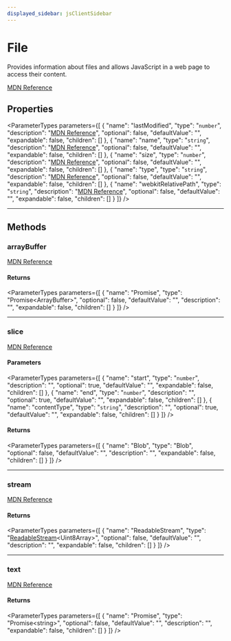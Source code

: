```yaml
---
displayed_sidebar: jsClientSidebar
---
```



# File

Provides information about files and allows JavaScript in a web page to access their content.

[MDN Reference](https://developer.mozilla.org/docs/Web/API/File)

## Properties

<ParameterTypes parameters={[
  {
    "name": "lastModified",
    "type": "`number`",
    "description": "[MDN Reference](https://developer.mozilla.org/docs/Web/API/File/lastModified)",
    "optional": false,
    "defaultValue": "",
    "expandable": false,
    "children": []
  },
  {
    "name": "name",
    "type": "`string`",
    "description": "[MDN Reference](https://developer.mozilla.org/docs/Web/API/File/name)",
    "optional": false,
    "defaultValue": "",
    "expandable": false,
    "children": []
  },
  {
    "name": "size",
    "type": "`number`",
    "description": "[MDN Reference](https://developer.mozilla.org/docs/Web/API/Blob/size)",
    "optional": false,
    "defaultValue": "",
    "expandable": false,
    "children": []
  },
  {
    "name": "type",
    "type": "`string`",
    "description": "[MDN Reference](https://developer.mozilla.org/docs/Web/API/Blob/type)",
    "optional": false,
    "defaultValue": "",
    "expandable": false,
    "children": []
  },
  {
    "name": "webkitRelativePath",
    "type": "`string`",
    "description": "[MDN Reference](https://developer.mozilla.org/docs/Web/API/File/webkitRelativePath)",
    "optional": false,
    "defaultValue": "",
    "expandable": false,
    "children": []
  }
]} />

___

## Methods

### arrayBuffer

[MDN Reference](https://developer.mozilla.org/docs/Web/API/Blob/arrayBuffer)

#### Returns

<ParameterTypes parameters={[
  {
    "name": "Promise",
    "type": "Promise&#60;ArrayBuffer&#62;",
    "optional": false,
    "defaultValue": "",
    "description": "",
    "expandable": false,
    "children": []
  }
]} />

___

### slice

[MDN Reference](https://developer.mozilla.org/docs/Web/API/Blob/slice)

#### Parameters

<ParameterTypes parameters={[
  {
    "name": "start",
    "type": "`number`",
    "description": "",
    "optional": true,
    "defaultValue": "",
    "expandable": false,
    "children": []
  },
  {
    "name": "end",
    "type": "`number`",
    "description": "",
    "optional": true,
    "defaultValue": "",
    "expandable": false,
    "children": []
  },
  {
    "name": "contentType",
    "type": "`string`",
    "description": "",
    "optional": true,
    "defaultValue": "",
    "expandable": false,
    "children": []
  }
]} />

#### Returns

<ParameterTypes parameters={[
  {
    "name": "Blob",
    "type": "Blob",
    "optional": false,
    "defaultValue": "",
    "description": "",
    "expandable": false,
    "children": []
  }
]} />

___

### stream

[MDN Reference](https://developer.mozilla.org/docs/Web/API/Blob/stream)

#### Returns

<ParameterTypes parameters={[
  {
    "name": "ReadableStream",
    "type": "[ReadableStream](../../modules/internal.mdx#readablestream)&#60;Uint8Array&#62;",
    "optional": false,
    "defaultValue": "",
    "description": "",
    "expandable": false,
    "children": []
  }
]} />

___

### text

[MDN Reference](https://developer.mozilla.org/docs/Web/API/Blob/text)

#### Returns

<ParameterTypes parameters={[
  {
    "name": "Promise",
    "type": "Promise&#60;string&#62;",
    "optional": false,
    "defaultValue": "",
    "description": "",
    "expandable": false,
    "children": []
  }
]} />
